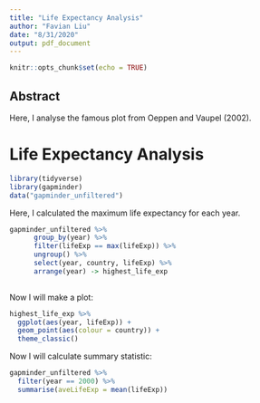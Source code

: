```yaml
---
title: "Life Expectancy Analysis"
author: "Favian Liu"
date: "8/31/2020"
output: pdf_document
---
```


```r
knitr::opts_chunk$set(echo = TRUE)
```

## Abstract

Here, I analyse the famous plot from Oeppen and Vaupel (2002).

# Life Expectancy Analysis

```r
library(tidyverse)
library(gapminder)
data("gapminder_unfiltered")
```

Here, I calculated the maximum life expectancy for each year.
```r
gapminder_unfiltered %>%
      group_by(year) %>%
      filter(lifeExp == max(lifeExp)) %>%
      ungroup() %>%
      select(year, country, lifeExp) %>%
      arrange(year) -> highest_life_exp
      
```

Now I will make a plot:
```r
highest_life_exp %>%
  ggplot(aes(year, lifeExp)) +
  geom_point(aes(colour = country)) +
  theme_classic()
```


Now I will calculate summary statistic:
```r
gapminder_unfiltered %>%
  filter(year == 2000) %>%
  summarise(aveLifeExp = mean(lifeExp))
```

